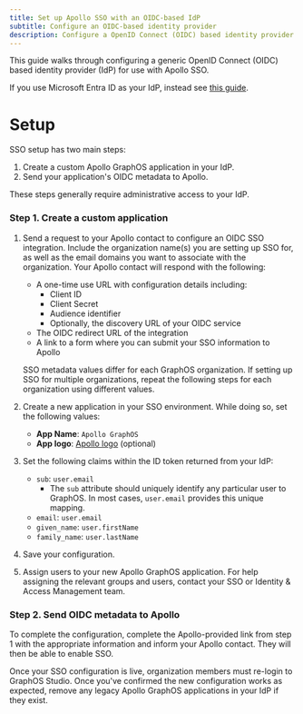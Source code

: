 ```yaml
---
title: Set up Apollo SSO with an OIDC-based IdP
subtitle: Configure an OIDC-based identity provider
description: Configure a OpenID Connect (OIDC) based identity provider as your Apollo GraphOS organization's SSO provider.
---
```


<SSOPremiumFeature />

<SSOPreviewNotice />

This guide walks through configuring a generic OpenID Connect (OIDC) based identity provider (IdP) for use with Apollo SSO.

If you use Microsoft Entra ID as your IdP, instead see [this guide](./microsoft-entra-id-integration-oidc-guide/).

<SSOMigrationNotice />

# Setup

SSO setup has two main steps:

1. Create a custom Apollo GraphOS application in your IdP.
2. Send your application's OIDC metadata to Apollo.

These steps generally require administrative access to your IdP.

### Step 1. Create a custom application

1. Send a request to your Apollo contact to configure an OIDC SSO integration. Include the organization name(s) you are setting up SSO for, as well as the email domains you want to associate with the organization. Your Apollo contact will respond with the following:

   - A one-time use URL with configuration details including:
     - Client ID
     - Client Secret
     - Audience identifier
     - Optionally, the discovery URL of your OIDC service
   - The OIDC redirect URL of the integration
   - A link to a form where you can submit your SSO information to Apollo

   <Note>

   SSO metadata values differ for each GraphOS organization. If setting up SSO for multiple organizations, repeat the following steps for each organization using different values.

   </Note>

2. Create a new application in your SSO environment. While doing so, set the following values:

   - **App Name**: `Apollo GraphOS`
   - **App logo**: [Apollo logo](../../img/sso/apollo-sk-logo.png) (optional)

3. Set the following claims within the ID token returned from your IdP:

   - `sub`: `user.email`
     - The `sub` attribute should uniquely identify any particular user to GraphOS. In most cases, `user.email` provides this unique mapping.
   - `email`: `user.email`
   - `given_name`: `user.firstName`
   - `family_name`: `user.lastName`

4. Save your configuration.

5. Assign users to your new Apollo GraphOS application. For help assigning the relevant groups and users, contact your SSO or Identity & Access Management team.

### Step 2. Send OIDC metadata to Apollo

To complete the configuration, complete the Apollo-provided link from step 1 with the appropriate information and inform your Apollo contact. They will then be able to enable SSO.

Once your SSO configuration is live, organization members must re-login to GraphOS Studio. Once you've confirmed the new configuration works as expected, remove any legacy Apollo GraphOS applications in your IdP if they exist.
